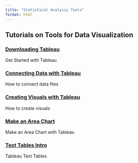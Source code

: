 ```yaml
---
title: "Statistical Analysis Tools"
format: html
---
```

::: {.padding}
:::
::: {.padding}
:::
##  Tutorials on Tools for Data Visualization


### [Downloading Tableau](/downloading_Tableau.html)
::: {.padding}

Get Started with Tableau
:::

### [Connecting Data with Tableau](/Connecting_Data.html)
::: {.padding}

How to connect data files
:::

### [Creating Visuals with Tableau](/12_Steps_Tableau_Visuals.html)
::: {.padding}

How to create visuals
:::

### [Make an Area Chart](/Area_chart.html)
::: {.padding}

Make an Area Chart with Tableau
:::

### [Text Tables Intro](/Intro-Text_tables.html)
::: {.padding}

Tableau Text Tables
:::

